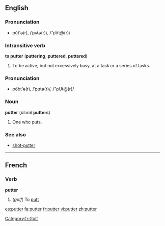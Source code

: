 ==English==
===Pronunciation===
*pŭt'ə(r), /ˈpʌtə(r)/, /"pVt@(r)/

===Intransitive verb===
'''to putter''' ('''puttering''', '''puttered''', '''puttered''')

#To be active, but not excessively busy, at a task or a series of tasks.

===Pronunciation===
*po͝ot'ə(r), /ˈpʊtə(r)/, /"pUt@(r)/

===Noun===
'''putter''' (''plural'' '''putters''')

#One who puts.

===See also===
*[[shot-putter]]

----
==French==

===Verb===
'''putter''' 
# (''golf'') To [[putt]]

[[Category:fr:Golf]]

[[es:putter]]
[[fa:putter]]
[[fr:putter]]
[[vi:putter]]
[[zh:putter]]
